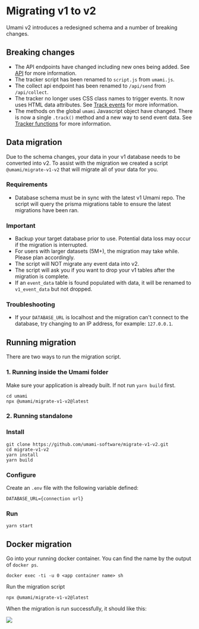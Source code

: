 # Migrating v1 to v2

Umami v2 introduces a redesigned schema and a number of breaking changes.

## Breaking changes

- The API endpoints have changed including new ones being added. See [API](/docs/api) for more information.
- The tracker script has been renamed to `script.js` from `umami.js`.
- The collect api endpoint has been renamed to `/api/send` from `/api/collect`.
- The tracker no longer uses CSS class names to trigger events. It now uses HTML data attributes. See [Track events](/docs/track-events) for more information.
- The methods on the global `umami` Javascript object have changed. There is now a single `.track()` method and a new way to send event data.
See [Tracker functions](/docs/tracker-functions) for more information.

## Data migration

Due to the schema changes, your data in your v1 database needs to be converted into v2.
To assist with the migration we created a script `@umami/migrate-v1-v2` that will migrate all of your data for you.

### Requirements

- Database schema must be in sync with the latest v1 Umami repo. The script will query the prisma migrations table to ensure the latest migrations have been ran.

### Important
- Backup your target database prior to use. Potential data loss may occur if the migration is interrupted.
- For users with larger datasets (5M+), the migration may take while. Please plan accordingly.
- The script will NOT migrate any event data into v2.
- The script will ask you if you want to drop your v1 tables after the migration is complete.
- If an `event_data` table is found populated with data, it will be renamed to `v1_event_data` but not dropped.

### Troubleshooting

- If your `DATABASE_URL` is localhost and the migration can't connect to the database, try changing to an IP address, for example: `127.0.0.1`.

## Running migration

There are two ways to run the migration script.

### 1. Running inside the Umami folder

Make sure your application is already built. If not run `yarn build` first.

```shell
cd umami
npx @umami/migrate-v1-v2@latest
```

### 2. Running standalone

### Install

```shell
git clone https://github.com/umami-software/migrate-v1-v2.git
cd migrate-v1-v2
yarn install
yarn build
```

### Configure

Create an `.env` file with the following variable defined:

```
DATABASE_URL={connection url}
```

### Run

```shell
yarn start
```

## Docker migration

Go into your running docker container. You can find the name by the output of `docker ps`.

```shell
docker exec -ti -u 0 <app container name> sh
```

Run the migration script

```shell
npx @umami/migrate-v1-v2@latest
```

When the migration is run successfully, it should like this:

<img src="/images/v2/migrate-v1-v2.png" />